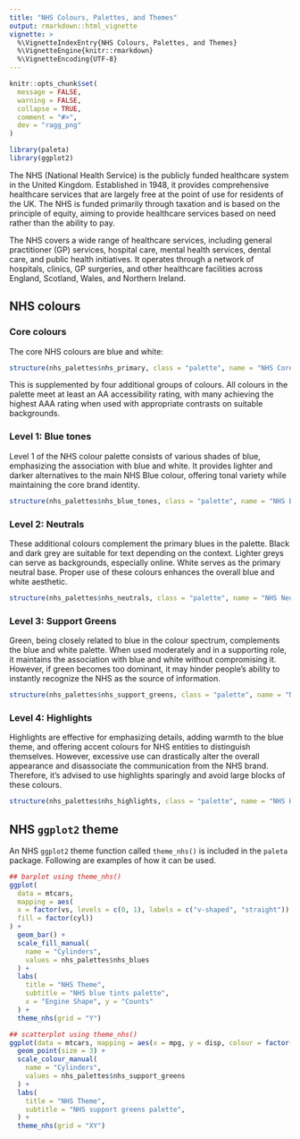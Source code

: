 ```yaml
---
title: "NHS Colours, Palettes, and Themes"
output: rmarkdown::html_vignette
vignette: >
  %\VignetteIndexEntry{NHS Colours, Palettes, and Themes}
  %\VignetteEngine{knitr::rmarkdown}
  %\VignetteEncoding{UTF-8}
---
```


```r
knitr::opts_chunk$set(
  message = FALSE,
  warning = FALSE,
  collapse = TRUE,
  comment = "#>",
  dev = "ragg_png"
)
```

```r
library(paleta)
library(ggplot2)
```

The NHS (National Health Service) is the publicly funded healthcare system in the United Kingdom. Established in 1948, it provides comprehensive healthcare services that are largely free at the point of use for residents of the UK. The NHS is funded primarily through taxation and is based on the principle of equity, aiming to provide healthcare services based on need rather than the ability to pay.

The NHS covers a wide range of healthcare services, including general practitioner (GP) services, hospital care, mental health services, dental care, and public health initiatives. It operates through a network of hospitals, clinics, GP surgeries, and other healthcare facilities across England, Scotland, Wales, and Northern Ireland.

## NHS colours

### Core colours

The core NHS colours are blue and white:

```r
structure(nhs_palettes$nhs_primary, class = "palette", name = "NHS Core Colours")
```

This is supplemented by four additional groups of colours. All colours in the palette meet at least an AA accessibility rating, with many achieving the highest AAA rating when used with appropriate contrasts on suitable backgrounds.

### Level 1: Blue tones

Level 1 of the NHS colour palette consists of various shades of blue, emphasizing the association with blue and white. It provides lighter and darker alternatives to the main NHS Blue colour, offering tonal variety while maintaining the core brand identity.

```r
structure(nhs_palettes$nhs_blue_tones, class = "palette", name = "NHS Blues")
```

### Level 2: Neutrals

These additional colours complement the primary blues in the palette. Black and dark grey are suitable for text depending on the context. Lighter greys can serve as backgrounds, especially online. White serves as the primary neutral base. Proper use of these colours enhances the overall blue and white aesthetic.

```r
structure(nhs_palettes$nhs_neutrals, class = "palette", name = "NHS Neutrals")
```

### Level 3: Support Greens

Green, being closely related to blue in the colour spectrum, complements the blue and white palette. When used moderately and in a supporting role, it maintains the association with blue and white without compromising it. However, if green becomes too dominant, it may hinder people's ability to instantly recognize the NHS as the source of information.

```r
structure(nhs_palettes$nhs_support_greens, class = "palette", name = "NHS Support Greens")
```

### Level 4: Highlights

Highlights are effective for emphasizing details, adding warmth to the blue theme, and offering accent colours for NHS entities to distinguish themselves. However, excessive use can drastically alter the overall appearance and disassociate the communication from the NHS brand. Therefore, it's advised to use highlights sparingly and avoid large blocks of these colours.

```r
structure(nhs_palettes$nhs_highlights, class = "palette", name = "NHS Highlights")
```

## NHS `ggplot2` theme

An NHS `ggplot2` theme function called `theme_nhs()` is included in the `paleta` package. Following are examples of how it can be used.

```r
## barplot using theme_nhs()
ggplot(
  data = mtcars,
  mapping = aes(
  x = factor(vs, levels = c(0, 1), labels = c("v-shaped", "straight")),
  fill = factor(cyl))
) +
  geom_bar() +
  scale_fill_manual(
    name = "Cylinders", 
    values = nhs_palettes$nhs_blues
  ) +
  labs(
    title = "NHS Theme",
    subtitle = "NHS blue tints palette",
    x = "Engine Shape", y = "Counts"
  ) +
  theme_nhs(grid = "Y")
```

```r
## scatterplot using theme_nhs()
ggplot(data = mtcars, mapping = aes(x = mpg, y = disp, colour = factor(cyl))) +
  geom_point(size = 3) +
  scale_colour_manual(
    name = "Cylinders", 
    values = nhs_palettes$nhs_support_greens
  ) +
  labs(
    title = "NHS Theme",
    subtitle = "NHS support greens palette",
  ) +
  theme_nhs(grid = "XY")
```
